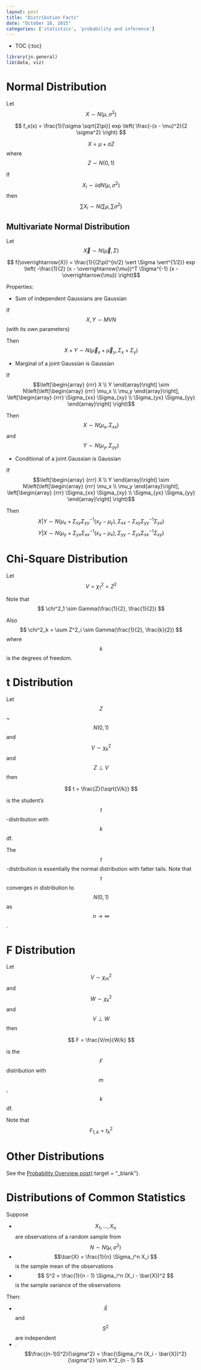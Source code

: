 ```yaml
---
layout: post
title: "Distribution Facts"
date: "October 18, 2015"
categories: ['statistics', 'probability and inference']
---
```


* TOC
{:toc}

```r
library(jn.general)
lib(data, viz)
```

# Normal Distribution
Let $$ X  \sim  N(\mu, \sigma^2) $$

$$ f_x(x) = \frac{1}{\sigma \sqrt{2\pi}} exp \left( \frac{-(x - \mu)^2}{2 \sigma^2} \right) $$

$$ X = \mu + \sigma Z$$ where $$ Z  \sim  N(0, 1) $$

If $$ X_i  \sim  iidN(\mu, \sigma^2) $$ then $$ \sum X_i  \sim  N(\sum \mu, \sum \sigma^2) $$

## Multivariate Normal Distribution
Let $$ \overrightarrow{X}  \sim  N(\overrightarrow{\mu}, \Sigma) $$

$$ f(\overrightarrow{X}) = \frac{1}{(2\pi)^{n/2} \vert \Sigma \vert^{1/2}} exp \left( -\frac{1}{2} (x - \overrightarrow{\mu})^T \Sigma^{-1} (x - \overrightarrow{\mu}) \right)$$ 

Properties:

* Sum of independent Gaussians are Gaussian

If $$X, Y \sim MVN$$ (with its own parameters)

Then $$X + Y \sim N(\overrightarrow{\mu}_x + \overrightarrow{\mu}_y, \Sigma_x + \Sigma_y)$$

* Marginal of a joint Gaussian is Gaussian

If $$\left[\begin{array}
{rrr}
X \\
Y
\end{array}\right] \sim N\left(\left[\begin{array}
{rrr}
\mu_x \\
\mu_y
\end{array}\right], \left[\begin{array}
{rrr}
\Sigma_{xx} \Sigma_{xy} \\
\Sigma_{yx} \Sigma_{yy}
\end{array}\right] \right)$$

Then 
$$X \sim N(\mu_x, \Sigma_{xx})$$ and 
$$Y \sim N(\mu_y, \Sigma_{yy})$$

* Conditional of a joint Gaussian is Gaussian

If $$\left[\begin{array}
{rrr}
X \\
Y
\end{array}\right] \sim N\left(\left[\begin{array}
{rrr}
\mu_x \\
\mu_y
\end{array}\right], \left[\begin{array}
{rrr}
\Sigma_{xx} \Sigma_{xy} \\
\Sigma_{yx} \Sigma_{yy}
\end{array}\right] \right)$$

Then 
$$X \vert Y \sim N(\mu_x + \Sigma_{xy} \Sigma^{-1}_{yy} (x_y - \mu_y), \Sigma_{xx} - \Sigma_{xy} \Sigma_{yy}^{-1} \Sigma_{yx})$$
$$Y \vert X \sim N(\mu_y + \Sigma_{yx} \Sigma^{-1}_{xx} (x_x - \mu_x), \Sigma_{yy} - \Sigma_{yx} \Sigma_{xx}^{-1} \Sigma_{xy})$$

# Chi-Square Distribution
Let $$ V = \chi^2_1 = Z^2 $$

Note that $$ \chi^2_1  \sim  Gamma(\frac{1}{2}, \frac{1}{2}) $$

Also $$ \chi^2_k = \sum Z^2_i  \sim  Gamma(\frac{1}{2}, \frac{k}{2}) $$ where $$k$$ is the degrees of freedom. 

# t Distribution
Let $$Z$$  ~ $$ N(0, 1) $$ and $$V \sim  \chi^2_k$$ and $$ Z \perp V $$ then 

$$ t = \frac{Z}{\sqrt{V/k}} $$

is the student's $$t$$-distribution with $$k$$ df. 

The $$t$$-distribution is essentially the normal distribution with fatter tails. Note that $$ t $$ converges in distribution to $$ N(0, 1) $$ as $$ n \rightarrow \infty $$. 

# F Distribution
Let $$V \sim  \chi^2_m $$ and $$W \sim  \chi^2_k $$ and $$ V \perp W $$ then 

$$ F = \frac{V/m}{W/k} $$

is the $$F$$ distribution with $$m$$, $$k$$ df.

Note that $$ F_{1, k} = t^2_k $$

# Other Distributions
See the [Probability Overview post][prob_overview_post]{:target = "_blank"}.

# Distributions of Common Statistics
Suppose

* $$X_1, ..., X_n$$ are observations of a random sample from $$N \sim N(\mu, \sigma^2)$$
* $$\bar{X} = \frac{1}{n} \Sigma_i^n X_i $$ is the sample mean of the observations
* $$ S^2 = \frac{1}{n - 1} \Sigma_i^n (X_i - \bar{X})^2 $$ is the sample variance of the observations

Then:

* $$\bar{X}$$ and $$S^2$$ are independent
* .$$\frac{(n-1)S^2}{\sigma^2} = \frac{\Sigma_i^n (X_i - \bar{X})^2}{\sigma^2}  \sim  X^2_{n - 1} $$

[prob_overview_post]: http://jnguyen92.github.io/nhuyhoa//2015/10/Probability-Overview.html

